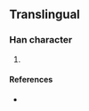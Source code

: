 {{character info/new}}
==Translingual==

===Han character===
{{Han char|rn=15|rad=冫|as=06|sn=8|four=|canj=IMYIU|ids=⿰冫充}}

# {{defn|Han|sort=冫06}}

====References====
* {{Han ref|kx=0132.201|dkj=|dj=|hdz=|uh=34CD|ud=13517|bh=|bd=}}